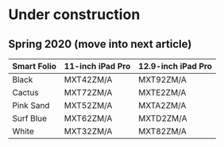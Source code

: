 # Under construction



## Spring 2020 (move into next article)

| Smart Folio | 11-inch iPad Pro | 12.9-inch iPad Pro |
| ----------- | ---------------- | ------------------ |
| Black       | MXT42ZM/A        | MXT92ZM/A          |
| Cactus      | MXT72ZM/A        | MXTE2ZM/A          |
| Pink Sand   | MXT52ZM/A        | MXTA2ZM/A          |
| Surf Blue   | MXT62ZM/A        | MXTD2ZM/A          |
| White       | MXT32ZM/A        | MXT82ZM/A          |
